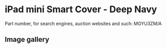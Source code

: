 # iPad mini Smart Cover - Deep Navy

Part number, for search engines, auction websites and such: MGYU3ZM/A

## Image gallery

<div style={{ width: "768px" }}>
  <GalleryComponent
    images={[
      {
        original: "/everysource/MGYU3",
        thumbnail: "/everypreview/MGYU3",
      }
    ]}
  />
</div>